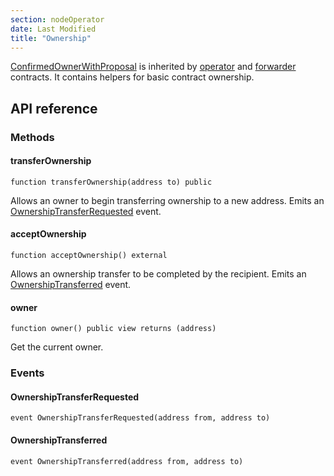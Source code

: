 ```yaml
---
section: nodeOperator
date: Last Modified
title: "Ownership"
---
```


[ConfirmedOwnerWithProposal](https://github.com/smartcontractkit/chainlink/blob/contracts-v1.3.0/contracts/src/v0.8/shared/access/ConfirmedOwnerWithProposal.sol) is inherited by [operator](/chainlink-nodes/contracts/operator) and [forwarder](/chainlink-nodes/contracts/forwarder) contracts. It contains helpers for basic contract ownership.

## API reference

### Methods

#### transferOwnership

```solidity
function transferOwnership(address to) public
```

Allows an owner to begin transferring ownership to a new address.
Emits an [OwnershipTransferRequested](#ownershiptransferrequested) event.

#### acceptOwnership

```solidity
function acceptOwnership() external
```

Allows an ownership transfer to be completed by the recipient.
Emits an [OwnershipTransferred](#ownershiptransferred) event.

#### owner

```solidity
function owner() public view returns (address)
```

Get the current owner.

### Events

#### OwnershipTransferRequested

```solidity
event OwnershipTransferRequested(address from, address to)
```

#### OwnershipTransferred

```solidity
event OwnershipTransferred(address from, address to)
```
